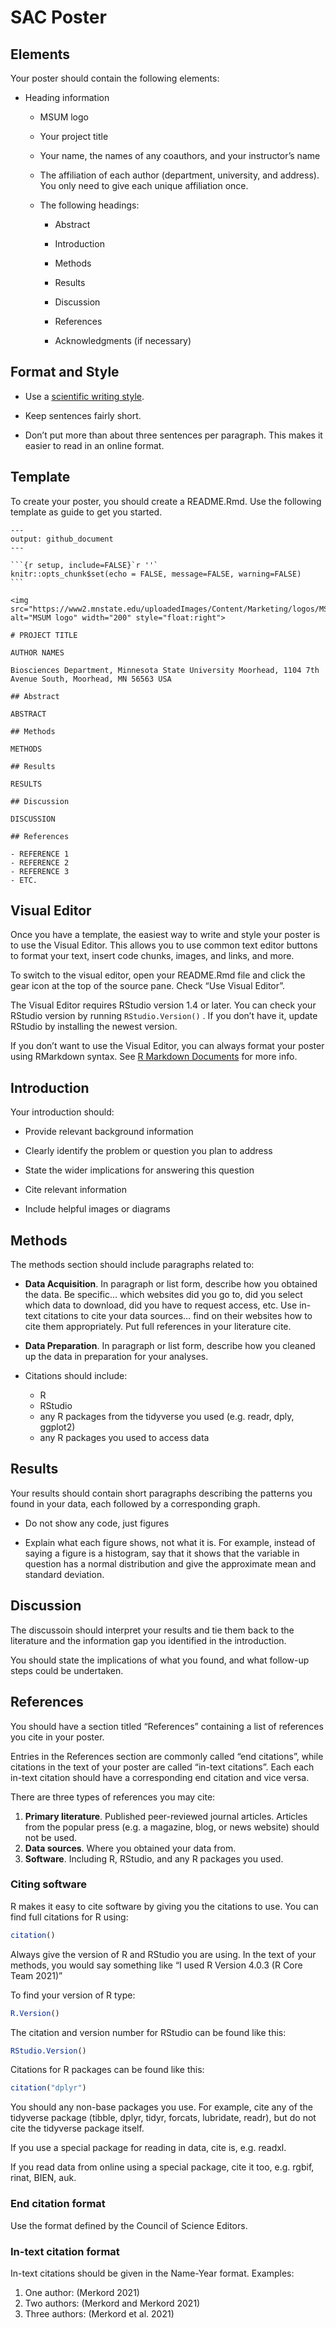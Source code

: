 # SAC Poster

## Elements

Your poster should contain the following elements:

-   Heading information

    -   MSUM logo

    -   Your project title

    -   Your name, the names of any coauthors, and your instructor's name

    -   The affiliation of each author (department, university, and address). You only need to give each unique affiliation once.

    -   The following headings:

        -   Abstract

        -   Introduction

        -   Methods

        -   Results

        -   Discussion

        -   References

        -   Acknowledgments (if necessary)

## Format and Style

- Use a [scientific writing style](https://esajournals.onlinelibrary.wiley.com/doi/full/10.1002/bes2.1258).

- Keep sentences fairly short.

- Don't put more than about three sentences per paragraph. This makes it easier to read in an online format.

## Template

To create your poster, you should create a README.Rmd. Use the following template as guide to get you started.

````
---
output: github_document
---

```{r setup, include=FALSE}`r ''`
knitr::opts_chunk$set(echo = FALSE, message=FALSE, warning=FALSE)
```

<img src="https://www2.mnstate.edu/uploadedImages/Content/Marketing/logos/MSUM_Signature_Vert_Color.jpg" alt="MSUM logo" width="200" style="float:right">

# PROJECT TITLE

AUTHOR NAMES

Biosciences Department, Minnesota State University Moorhead, 1104 7th Avenue South, Moorhead, MN 56563 USA

## Abstract

ABSTRACT

## Methods

METHODS

## Results

RESULTS

## Discussion

DISCUSSION

## References

- REFERENCE 1
- REFERENCE 2
- REFERENCE 3
- ETC.

````

## Visual Editor

Once you have a template, the easiest way to write and style your poster is to use the Visual Editor. This allows you to use common text editor buttons to format your text, insert code chunks, images, and links, and more.

To switch to the visual editor, open your README.Rmd file and click the gear icon at the top of the source pane. Check "Use Visual Editor".

The Visual Editor requires RStudio version 1.4 or later. You can check your RStudio version by running `RStudio.Version()` . If you don't have it, update RStudio by installing the newest version.

If you don't want to use the Visual Editor, you can always format your poster using RMarkdown syntax. See [R Markdown Documents](r-markdown-documents.html) for more info.

## Introduction

Your introduction should:

- Provide relevant background information

- Clearly identify the problem or question you plan to address

- State the wider implications for answering this question

- Cite relevant information

- Include helpful images or diagrams

## Methods

The methods section should include paragraphs related to:

- **Data Acquisition**. In paragraph or list form, describe how you obtained the data. Be specific... which websites did you go to, did you select which data to download, did you have to request access, etc. Use in-text citations to cite your data sources... find on their websites how to cite them appropriately. Put full references in your literature cite.

- **Data Preparation**. In paragraph or list form, describe how you cleaned up the data in preparation for your analyses.

- Citations should include:

    - R
    - RStudio
    - any R packages from the tidyverse you used (e.g. readr, dply, ggplot2)
    - any R packages you used to access data


## Results

Your results should contain short paragraphs describing the patterns you found in your data, each followed by a corresponding graph.

- Do not show any code, just figures

- Explain what each figure shows, not what it is. For example, instead of saying a figure is a histogram, say that it shows that the variable in question has a normal distribution and give the approximate mean and standard deviation.

## Discussion

The discussoin should interpret your results and tie them back to the literature and the information gap you identified in the introduction.

You should state the implications of what you found, and what follow-up steps could be undertaken.

## References

You should have a section titled "References" containing a list of references you cite in your poster.

Entries in the References section are commonly called "end citations", while citations in the text of your poster are called "in-text citations". Each each in-text citation should have a corresponding end citation and vice versa.

There are three types of references you may cite:

1.  **Primary literature**. Published peer-reviewed journal articles. Articles from the popular press (e.g. a magazine, blog, or news website) should not be used.
2.  **Data sources**. Where you obtained your data from.
3.  **Software**. Including R, RStudio, and any R packages you used.

### Citing software

R makes it easy to cite software by giving you the citations to use. You can find full citations for R using:

```r
citation()
```

Always give the version of R and RStudio you are using. In the text of your methods, you would say something like "I used R Version 4.0.3 (R Core Team 2021)"

To find your version of R type:

```r
R.Version()
```

The citation and version number for RStudio can be found like this:

```r
RStudio.Version()
```

Citations for R packages can be found like this:

```r
citation("dplyr")
```

You should any non-base packages you use. For example, cite any of the tidyverse package (tibble, dplyr, tidyr, forcats, lubridate, readr), but do not cite the tidyverse package itself.

If you use a special package for reading in data, cite is, e.g. readxl.

If you read data from online using a special package, cite it too, e.g. rgbif, rinat, BIEN, auk.

### End citation format

Use the format defined by the Council of Science Editors.

### In-text citation format

In-text citations should be given in the Name-Year format. Examples:

1.  One author: (Merkord 2021)
2.  Two authors: (Merkord and Merkord 2021)
3.  Three authors: (Merkord et al. 2021)
